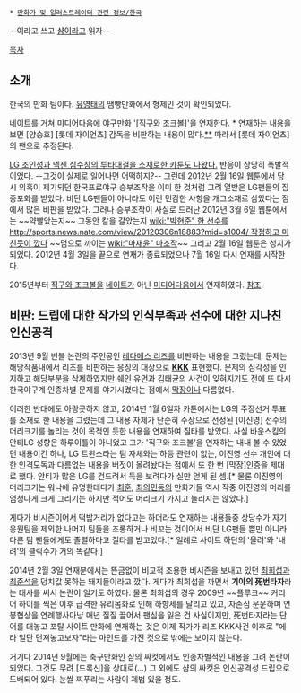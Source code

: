  * [[만화가 및 일러스트레이터 관련 정보/한국]]

--이라고 쓰고 [[샴]]이라고 읽자--

[[목차]]
== 소개 ==
한국의 만화 팀이다. [[유영태]]의 땜빵만화에서 형제인 것이 확인되었다.
 
[[네이트]]를 거쳐 [[미디어다음]]에 야구만화 '[직구와 조크볼]'을 연재한다.
[http://sports.news.nate.com/spopub/column?cp=ji *]
연재하는 내용을 보면 [양승호] [롯데 자이언츠] 감독을 비판하는 내용이 많다.[http://sports.news.nate.com/view/20110622n12868?mid=s1001&isq=5531 *][http://sports.news.nate.com/view/20110615n23485?mid=s1001&isq=5531 *]
따라서 [롯데 자이언츠]의 팬으로 추정된다.

[http://sports.news.nate.com/view/20110802n15673?mid=s1004 LG 조인성과 넥센 심수창의 투타대결을 소재로한 카툰도 나왔다.] 반응이 상당히 폭발적이었다. --그것이 실제로 일어나면 어떡하지?-- 그런데 2012년 2월 16일 웹툰에서 당시 의혹이 제기되던 한국프로야구 승부조작을 이미 한 것처럼 그려 열받은 LG팬들의 집중포화를 받았다. 비단 LG팬들이 아니라도 이런 민감한 사항을 개그소재로 삼았다는 점에서 많은 비판을 받았다. 그러나 승부조작이 사실로 드러난 2012년 3월 6일 웹툰에서는 ~~약빨았는지~~ 그동안 칼을 갈았는지 [[wiki:"박현준" 한 선수를]] [[http://sports.news.nate.com/view/20120306n18883?mid=s1004/ 작정하고 미친듯이 깠다]] ~~덤으로 까이는 [[wiki:"마재윤" 마조작]]~~ 그리고 2월 16일 웹툰은 성지가 되었다.
2012년 4월 3일을 끝으로 연재가 종료되었으나 7월 16일 다시 연재를 시작한다.

2015년부터 [[직구와 조크볼]]을 [[네이트]]가 아닌 [[미디어다음]]에서 연재하였다. [http://sports.media.daum.net/sports/column/cartoon/#galleryId=117080 참조].

== 비판: 드립에 대한 작가의 인식부족과 선수에 대한 지나친 인신공격 ==
2013년 9월 빈볼 논란의 주인공인 [[레다메스 리즈]]를 비판하는 내용을 그렸는데, 문제는 해당작품내에서 리즈를 비판하는 응징의 대상으로 '''[[KKK]]''' 표현했다. 문제의 심각성을 인지하고 해당부분을 삭제하였지만 쉐인 유먼과 김태균의 사건이 잊혀지기도 전에 또 다시 한국야구계 인종차별 문제를 야기시켰다는 점에서 [[막장]]이나 다름없다.

이러한 반대에도 아랑곳하지 않고, 2014년 1월 6일자 카툰에서는 LG의 주장선거 투표를 소재로 한 내용을 그렸는데 그 내용 자체가 단순히 주장으로 선정된 [이진영] 선수의 머리크기를 놀리는 것이 목적인 듯한 내용을 연재하여 질타를 받았다. 사실 바운스킴의 안티LG 성향은 하루이틀이 아니었고 그가 '직구와 조크볼'을 연재하는 내내 볼 수 있었던 내용이긴 하나, LG 트윈스라는 팀 자체와는 하등 관련이 없는, 이진영 선수 개인에 대한 인격모독과 다름없는 내용을 버젓이 올려놨다는 점에서 또 한 번 [막장]인증을 제대로 했다. 안티가 많은 LG를 건드려서 득을 보려다가 실만 얻게 된 셈.[* 물론 이진영의 머리크기는 워낙에 유명한데다가 [[최훈]], [[최의민]]등의 만화가들 역시 작중 이진영의 머리를 엄청나게 크게 그리기는 하지만 적어도 머리크기 가지고 놀리지는 않았다.] 

게다가 비시즌이어서 떡밥거리가 없다고는 하더라도 연재하는 내용들중 상당수가 자기 응원팀을 제외한 나머지 팀들을 조롱하거나 비꼬는 것이어서 비단 LG팬들 뿐만 아니라 다른 팀 팬들에게도 졸렬하다고 질타를 받고있다.[* 일례로 사이트 하단의 '올려'와 '내려'의 클릭수가 거의 똑같다.]  

2014년 2월 3일 연재분에서는 뜬금없이 비교적 조용한 비시즌을 보내고 있던 [[최희섭]]과 [[최준석]]을 덩치값 못하는 돼지들이라고 깠다. 게다가 최희섭을 까면서 '''기아의 死번타자'''라는 대사를 써서 논란이 일기도 하였다. 물론 최희섭의 경우 2009년 ~~플루크~~ 커리어 하이를 찍은 이후 급격한 유리몸화로 인해 하향세를 달리고 있고, 자존심 운운하며 연봉협상을 연례행사마냥 매년 질질 끌어서 팬심을 잃은 건 사실이지만, 死번타자라는 단어를 대놓고 포탈 사이트 만화에 연재하는 것은 이제 작가가 리즈 KKK사건 이후로 "에라 일단 던져놓고보자"라는 마인드를 가진 것으로 밖에는 보이지 않는다. 

거기다 2014년 9월에는 축구만화인 샴의 싸컷에서도 인종차별적인 내용을 그려 논란이 되었다. 그것도 무려 [드록신]을 상대로(...) 
그 외에도 샴의 싸컷은 인신공격성 드립으로 도배되어 있다. 눈쌀 찌푸리는 사람이 제법 있을 정도.
